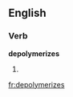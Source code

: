 
==English==

===Verb===
'''depolymerizes'''

# {{third-person singular of|[[depolymerize]]}}

[[fr:depolymerizes]]